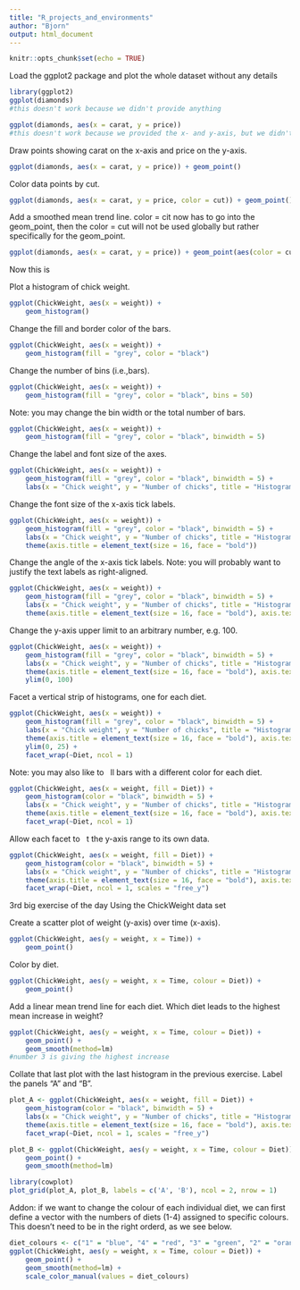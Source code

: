 ```yaml
---
title: "R_projects_and_environments"
author: "Bjorn"
output: html_document
---
```


```r
knitr::opts_chunk$set(echo = TRUE)
```

Load the ggplot2 package and plot the whole dataset without any details
```r
library(ggplot2)
ggplot(diamonds)
#this doesn't work because we didn't provide anything
```
```r
ggplot(diamonds, aes(x = carat, y = price))
#this doesn't work because we provided the x- and y-axis, but we didn't specify the dataset
```
Draw points showing carat on the x-axis and price on the y-axis.
```r
ggplot(diamonds, aes(x = carat, y = price)) + geom_point()
```
Color data points by cut.
```r
ggplot(diamonds, aes(x = carat, y = price, color = cut)) + geom_point()
```
Add a smoothed mean trend line. color = cit now has to go into the geom_point, then the color = cut will not be used globally but rather specifically for the geom_point.
```r
ggplot(diamonds, aes(x = carat, y = price)) + geom_point(aes(color = cut)) + geom_smooth()
```

Now this is 

Plot a histogram of chick weight.
```r
ggplot(ChickWeight, aes(x = weight)) + 
    geom_histogram() 
```
Change the fill and border color of the bars.
```r
ggplot(ChickWeight, aes(x = weight)) + 
    geom_histogram(fill = "grey", color = "black") 
```
Change the number of bins (i.e.,bars).
```r
ggplot(ChickWeight, aes(x = weight)) + 
    geom_histogram(fill = "grey", color = "black", bins = 50) 
```
Note: you may change the bin width or the total number of bars.
```r
ggplot(ChickWeight, aes(x = weight)) + 
    geom_histogram(fill = "grey", color = "black", binwidth = 5) 
```
Change the label and font size of the axes.
```r
ggplot(ChickWeight, aes(x = weight)) + 
    geom_histogram(fill = "grey", color = "black", binwidth = 5) +
    labs(x = "Chick weight", y = "Number of chicks", title = "Histogram of chick weight", subtitle = "chick weight dataset")
```
Change the font size of the x-axis tick labels.
```r
ggplot(ChickWeight, aes(x = weight)) + 
    geom_histogram(fill = "grey", color = "black", binwidth = 5) +
    labs(x = "Chick weight", y = "Number of chicks", title = "Histogram of chick weight", subtitle = "chick weight dataset") +
    theme(axis.title = element_text(size = 16, face = "bold"))
```
Change the angle of the x-axis tick labels. Note: you will probably want to justify the text labels as right-aligned.
```r
ggplot(ChickWeight, aes(x = weight)) + 
    geom_histogram(fill = "grey", color = "black", binwidth = 5) +
    labs(x = "Chick weight", y = "Number of chicks", title = "Histogram of chick weight", subtitle = "chick weight dataset") +
    theme(axis.title = element_text(size = 16, face = "bold"), axis.text.x = element_text(size = 14, angle = 30, hjust = 1, color = "green"))
```
Change the y-axis upper limit to an arbitrary number, e.g. 100.
```r
ggplot(ChickWeight, aes(x = weight)) + 
    geom_histogram(fill = "grey", color = "black", binwidth = 5) +
    labs(x = "Chick weight", y = "Number of chicks", title = "Histogram of chick weight", subtitle = "chick weight dataset") +
    theme(axis.title = element_text(size = 16, face = "bold"), axis.text.x = element_text(size = 14, angle = 30, hjust = 1, color = "green")) +
    ylim(0, 100)
```
Facet a vertical strip of histograms, one for each diet.
```r
ggplot(ChickWeight, aes(x = weight)) + 
    geom_histogram(fill = "grey", color = "black", binwidth = 5) +
    labs(x = "Chick weight", y = "Number of chicks", title = "Histogram of chick weight", subtitle = "chick weight dataset") +
    theme(axis.title = element_text(size = 16, face = "bold"), axis.text.x = element_text(size = 14, angle = 30, hjust = 1, color = "green")) +
    ylim(0, 25) +
    facet_wrap(~Diet, ncol = 1)
```
Note: you may also like to  ll bars with a different color for each diet.
```r
ggplot(ChickWeight, aes(x = weight, fill = Diet)) + 
    geom_histogram(color = "black", binwidth = 5) +
    labs(x = "Chick weight", y = "Number of chicks", title = "Histogram of chick weight", subtitle = "chick weight dataset") +
    theme(axis.title = element_text(size = 16, face = "bold"), axis.text.x = element_text(size = 14, angle = 30, hjust = 1, color = "green")) +
    facet_wrap(~Diet, ncol = 1)
```
Allow each facet to  t the y-axis range to its own data.
```r
ggplot(ChickWeight, aes(x = weight, fill = Diet)) + 
    geom_histogram(color = "black", binwidth = 5) +
    labs(x = "Chick weight", y = "Number of chicks", title = "Histogram of chick weight", subtitle = "chick weight dataset") +
    theme(axis.title = element_text(size = 16, face = "bold"), axis.text.x = element_text(size = 14, angle = 30, hjust = 1, color = "green")) +
    facet_wrap(~Diet, ncol = 1, scales = "free_y")
```
3rd big exercise of the day
Using the ChickWeight data set

Create a scatter plot of weight (y-axis) over time (x-axis).
```r
ggplot(ChickWeight, aes(y = weight, x = Time)) + 
    geom_point()
```
Color by diet.
```r
ggplot(ChickWeight, aes(y = weight, x = Time, colour = Diet)) + 
    geom_point() 
```
Add a linear mean trend line for each diet. Which diet leads to the highest mean increase in weight?
```r
ggplot(ChickWeight, aes(y = weight, x = Time, colour = Diet)) + 
    geom_point() +
    geom_smooth(method=lm)
#number 3 is giving the highest increase
```
Collate that last plot with the last histogram in the previous exercise. Label the panels "A" and "B".
```r
plot_A <- ggplot(ChickWeight, aes(x = weight, fill = Diet)) + 
    geom_histogram(color = "black", binwidth = 5) +
    labs(x = "Chick weight", y = "Number of chicks", title = "Histogram of chick weight", subtitle = "chick weight dataset") +
    theme(axis.title = element_text(size = 16, face = "bold"), axis.text.x = element_text(size = 14, angle = 30, hjust = 1, color = "green")) +
    facet_wrap(~Diet, ncol = 1, scales = "free_y")

plot_B <- ggplot(ChickWeight, aes(y = weight, x = Time, colour = Diet)) + 
    geom_point() +
    geom_smooth(method=lm)

library(cowplot)
plot_grid(plot_A, plot_B, labels = c('A', 'B'), ncol = 2, nrow = 1)
```
Addon: if we want to change the colour of each individual diet, we can first define a vector with the numbers of diets (1-4) assigned to specific colours. 
This doesn't need to be in the right orderd, as we see below.
```r
diet_colours <- c("1" = "blue", "4" = "red", "3" = "green", "2" = "orange")
ggplot(ChickWeight, aes(y = weight, x = Time, colour = Diet)) + 
    geom_point() +
    geom_smooth(method=lm) +
    scale_color_manual(values = diet_colours)
```





